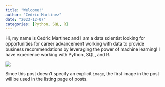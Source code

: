 ```yaml
---
title: "Welcome!"
author: "Cedric Martinez"
date: "2023-12-07"
categories: [Python, SQL, R]
---
```


Hi, my name is Cedric Martinez and I am a data scientist looking for opportunities for career advancement working with data to provide business recommendations by leveraging the power of machine learning! I have experience working with Python, SQL, and R.

![](thumbnail.jpg)

Since this post doesn't specify an explicit `image`, the first image in the post will be used in the listing page of posts.
